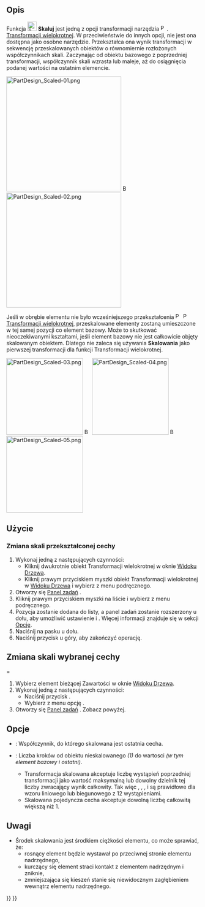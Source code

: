 <languages/>

{{Docnav/pl
|[[PartDesign_MultiTransform/pl|Utwórz transformację wielokrotną]]
|[[PartDesign_Sprocket/pl|Koło łańcuchowe]]
|[[PartDesign_Workbench/pl|środowisko pracy Projekt Części]]
|IconL=PartDesign_MultiTransform.svg
|IconR=PartDesign_Sprocket.svg
|IconC=Workbench_PartDesign.svg
}}

{{GuiCommand/pl
|Name=PartDesign Scaled
|Name/pl=Projekt Części: Skaluj
|MenuLocation=Brak ''(Opcja dostępna w menu Projekt Części → Zastosuj przekształcenie → Utwórz Transformację wielokrotną)''
|Workbenches=[[PartDesign Workbench/pl|Projekt Części]]
|SeeAlso=[[PartDesign_MultiTransform/pl|Transformacja wielokrotna]]
}}

<span id="Description"></span>
==Opis==

Funkcja [[Image:PartDesign_Scaled.svg|24px]] '''Skaluj''' jest jedną z opcji transformacji narzędzia [[Image:PartDesign_MultiTransform.svg|16px]]. [[PartDesign_MultiTransform/pl|Transformacji wielokrotnej]]. W przeciwieństwie do innych opcji, nie jest ona dostępna jako osobne narzędzie. Przekształca ona wynik transformacji w sekwencję przeskalowanych obiektów o równomiernie rozłożonych współczynnikach skali. Zaczynając od obiektu bazowego z poprzedniej transformacji, współczynnik skali wzrasta lub maleje, aż do osiągnięcia podanej wartości na ostatnim elemencie.

[[Image:PartDesign_Scaled-01.png|300px]] [[Image:Button_right.svg|16px|link=]] [[Image:PartDesign_Scaled-02.png|300px]]
{{Caption|Szyk liniowy i kołowy → Skalowanie szyku liniowego z 3 krokami ''(wystąpieniami)'' i szyku kołowego z 12 krokami.}}

Jeśli w obrębie elementu nie było wcześniejszego przekształcenia [[Image:PartDesign_MultiTransform.svg|16px]] [[Image:PartDesign_MultiTransform.svg|16px]] [[PartDesign_MultiTransform/pl|Transformacji wielokrotnej]], przeskalowane elementy zostaną umieszczone w tej samej pozycji co element bazowy. Może to skutkować nieoczekiwanymi kształtami, jeśli element bazowy nie jest całkowicie objęty skalowanym obiektem. Dlatego nie zaleca się używania '''Skalowania''' jako pierwszej transformacji dla funkcji Transformacji wielokrotnej.

[[Image:PartDesign_Scaled-03.png|200px]] [[Image:Button_right.svg|16px|link=]] 
[[Image:PartDesign_Scaled-04.png|200px]] [[Image:Button_right.svg|16px|link=]] 
[[Image:PartDesign_Scaled-05.png|200px]]
{{Caption|Cecha podstawowa z otworem → Obiekt skalowany z 2 wystąpieniami → Obiekt skalowany z 4 wystąpieniami.}}

<span id="Usage"></span>
==Użycie==

<span id="Scaling_a_transformed_feature"></span>
===Zmiana skali przekształconej cechy===

# Wykonaj jedną z następujących czynności:
#* Kliknij dwukrotnie obiekt Transformacji wielokrotnej w oknie [[Tree_view/pl|Widoku Drzewa]].
#* Kliknij prawym przyciskiem myszki obiekt Transformacji wielokrotnej w [[Tree_view/pl|Widoku Drzewa]] i wybierz {{MenuCommand|Edycja funkcji Transformacji wielokrotnej}} z menu podręcznego.
#  Otworzy się [[Task_panel|Panel zadań]] {{MenuCommand|Parametry Transformacji wielokrotnej}}.
# Kliknij prawym przyciskiem myszki na liście {{MenuCommand|Transformacje}} i wybierz {{MenuCommand|Dodaj transformację zmiany skali}} z menu podręcznego.
# Pozycja {{MenuCommand|Zmiana skali}} zostanie dodana do listy, a panel zadań zostanie rozszerzony u dołu, aby umożliwić ustawienie {{MenuCommand|Współczynnik}} i {{MenuCommand|Wystąpienia}}. Więcej informacji znajduje się w sekcji [[#Opcje|Opcje]].
# Naciśnij {{Button|OK}} na pasku u dołu.
# Naciśnij przycisk {{Button|OK}} u góry, aby zakończyć operację.

<span id="Scaling_a_single_feature"></span>
==Zmiana skali wybranej cechy===

<div class="mw-translate-fuzzy">
# Wybierz element bieżącej Zawartości w oknie [[Tree_view/pl|Widoku Drzewa]].
# Wykonaj jedną z następujących czynności:
#* Naciśnij przycisk {{Button|[[Image:PartDesign_MultiTransform.svg|16px]] [[PartDesign_MultiTransform/pl|Utwórz transformację wielokrotną]]}}.
#* Wybierz z menu opcję {{MenuCommand|Projekt Części → Zastosuj przekształcenie → [[Image:PartDesign_MultiTransform.svg|16px]] Utwórz wielokrotna transformację}}.
#  Otworzy się [[Task_panel/pl|Panel zadań]] {{MenuCommand|Parametry Transformacji wielokrotnej}}. Zobacz powyżej.
</div>

<span id="Options"></span>
==Opcje==

* {{MenuCommand|Współczynnik}}: Współczynnik, do którego skalowana jest ostatnia cecha.
* {{MenuCommand|Wystąpienia}}: Liczba kroków od obiektu nieskalowanego ''(1)'' do wartosci {{MenuCommand|Współczynnika}} ''(w tym element bazowy i ostatni)''.
** Transformacja skalowana akceptuje liczbę wystąpień poprzedniej transformacji jako wartość maksymalną lub dowolny dzielnik tej liczby zwracający wynik całkowity. Tak więc {{Value|12}}, {{Value|6}}, {{Value|4}}, {{Value|3}} i {{Value|2}} są prawidłowe dla wzoru liniowego lub biegunowego z 12 wystąpieniami.
** Skalowana pojedyncza cecha akceptuje dowolną liczbę całkowitą większą niż 1.

<span id="Notes"></span>
==Uwagi==

* Środek skalowania jest środkiem ciężkości elementu, co może sprawiać, że:
** rosnący element będzie wystawał po przeciwnej stronie elementu nadrzędnego,
** kurczący się element straci kontakt z elementem nadrzędnym i zniknie,
** zmniejszająca się kieszeń stanie się niewidocznym zagłębieniem wewnątrz elementu nadrzędnego.


{{Docnav/pl
|[[PartDesign_MultiTransform/pl|Utwórz transformację wielokrotną]]
|[[PartDesign_Sprocket|Koło łańcuchowe]]
|[[PartDesign_Workbench/pl|środowisko pracy Projekt Części]]
|IconL=PartDesign_MultiTransform.svg
|IconR=PartDesign_Sprocket.svg
|IconC=Workbench_PartDesign.svg
}}

{{PartDesign Tools navi{{#translation:}}}}
{{Userdocnavi{{#translation:}}}}